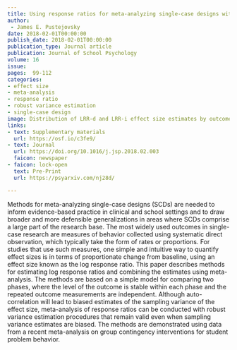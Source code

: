```yaml
---
title: Using response ratios for meta-analyzing single-case designs with behavioral outcomes
author: 
 - James E. Pustejovsky
date: 2018-02-01T00:00:00
publish_date: 2018-02-01T00:00:00
publication_type: Journal article
publication: Journal of School Psychology
volume: 16
issue: 
pages:  99-112
categories:
- effect size
- meta-analysis
- response ratio
- robust variance estimation
- single-case design
image: Distribution of LRR-d and LRR-i effect size estimates by outcome metric.
links:
- text: Supplementary materials
  url: https://osf.io/c3fe9/
- text: Journal
  url: https://doi.org/10.1016/j.jsp.2018.02.003
  faicon: newspaper
- faicon: lock-open
  text: Pre-Print
  url: https://psyarxiv.com/nj28d/

---
```



Methods for meta-analyzing single-case designs (SCDs) are needed to inform evidence-based practice in clinical and school settings and to draw broader and more defensible generalizations in areas where SCDs comprise a large part of the research base. The most widely used outcomes in single-case research are measures of behavior collected using systematic direct observation, which typically take the form of rates or proportions. For studies that use such measures, one simple and intuitive way to quantify effect sizes is in terms of proportionate change from baseline, using an effect size known as the log response ratio. This paper describes methods for estimating log response ratios and combining the estimates using meta-analysis. The methods are based on a simple model for comparing two phases, where the level of the outcome is stable within each phase and the repeated outcome measurements are independent. Although auto-correlation will lead to biased estimates of the sampling variance of the effect size, meta-analysis of response ratios can be conducted with robust variance estimation procedures that remain valid even when sampling variance estimates are biased. The methods are demonstrated using data from a recent meta-analysis on group contingency interventions for student problem behavior.

